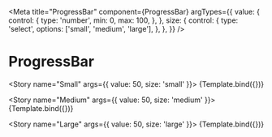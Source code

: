 
<Meta
  title="ProgressBar"
  component={ProgressBar}
  argTypes={{
    value: {
      control: {
        type: 'number',
        min: 0,
        max: 100,
      },
    },
    size: {
      control: {
        type: 'select',
        options: ['small', 'medium', 'large'],
      },
    },
  }}
/>


# ProgressBar
<Story name="Small" args={{ value: 50, size: 'small' }}>
  {Template.bind({})}
</Story>

<Story name="Medium" args={{ value: 50, size: 'medium' }}>
  {Template.bind({})}
</Story>

<Story name="Large" args={{ value: 50, size: 'large' }}>
  {Template.bind({})}
</Story>


